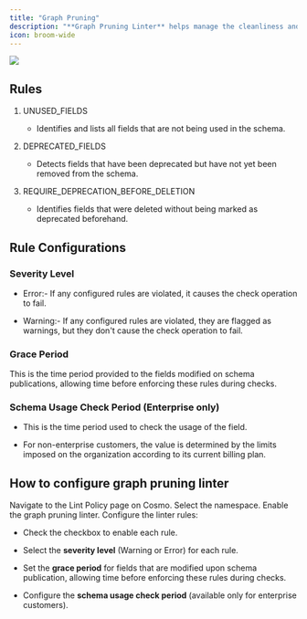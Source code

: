 ```yaml
---
title: "Graph Pruning"
description: "**Graph Pruning Linter** helps manage the cleanliness and efficiency of your GraphQL schema by running various checks on the schema. When enabled, the lint check will be performed on every [check](https://cosmo-docs.wundergraph.com/cli/subgraph/check) operation of that namespace."
icon: broom-wide
---
```


<Frame>
  <img src="/images/studio/image-52.png" />
</Frame>

## Rules

1. UNUSED_FIELDS

   - Identifies and lists all fields that are not being used in the schema.

2. DEPRECATED_FIELDS

   - Detects fields that have been deprecated but have not yet been removed from the schema.

3. REQUIRE_DEPRECATION_BEFORE_DELETION

   - Identifies fields that were deleted without being marked as deprecated beforehand.

## Rule Configurations

### Severity Level

- Error:- If any configured rules are violated, it causes the check operation to fail.

- Warning:- If any configured rules are violated, they are flagged as warnings, but they don't cause the check operation to fail.

### Grace Period

This is the time period provided to the fields modified on schema publications, allowing time before enforcing these rules during checks.

### Schema Usage Check Period (Enterprise only)

- This is the time period used to check the usage of the field.

- For non-enterprise customers, the value is determined by the limits imposed on the organization according to its current billing plan.

## How to configure graph pruning linter

<Steps>
<Step>
Navigate to the Lint Policy page on Cosmo.
</Step>
<Step>
Select the namespace.
</Step>
<Step>
Enable the graph pruning linter.
</Step>
<Step>
Configure the linter rules:

- Check the checkbox to enable each rule.

- Select the **severity level** (Warning or Error) for each rule.

- Set the **grace period** for fields that are modified upon schema publication, allowing time before enforcing these rules during checks.

- Configure the **schema usage check period** (available only for enterprise customers).

</Step>
</Steps>
